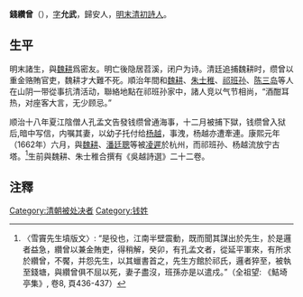 '''錢纘曾'''（{{bd|？||1662年||catIdx=Q錢}}），[[表字|字]]'''允武'''，歸安人，[[明末|明末]][[清初|清初]][[詩人|詩人]]。

== 生平 ==
明末諸生，與[[魏耕|魏耕]]爲密友。明亡後隐居苕溪，闭户为诗。清廷追捕魏耕时，缵曾以重金赂賄官吏，魏耕才大難不死。順治年間和[[魏耕|魏耕]]、[[朱士稚|朱士稚]]、[[祁班孙|祁班孙]]、[[陈三岛|陈三岛]]等人在山阴一带從事抗清活动，聯絡地點在祁班孙家中，諸人竞以气节相尚，“酒酣耳热，对座客大言，无少顾忌。”

顺治十八年夏江陰僧人孔孟文告發钱缵曾通海事，十二月被捕下獄，钱缵曾入狱后,暗中写信，内嘱其妻，以幼子托付给[[杨越|杨越]]，事洩，杨越亦遭牽連。康熙元年（1662年）六月，與[[魏耕|魏耕]]、[[潘廷聰|潘廷聰]]等被[[凌遲|凌遲]]於杭州，而祁班孙、杨越流放宁古塔。<ref>〈雪竇先生墳版文〉: “是役也，江南半壁震動，既而聞其謀出於先生，於是邏者益急，纘曾以兼金賄吏，得稍解，癸卯，有孔孟文者，從延平軍來，有所求於纘曾，不饜，并怨先生，以其蠟書首之，先生方館於祁氏，邏者猝至，被執至錢塘，與纘曾俱不屈以死，妻子盡沒，班孫亦是以遣戍。”（全祖望: 《鮚埼亭集》, 卷8, 頁436-437）</ref>生前與魏耕、朱士稚合撰有《吳越詩選》二十二卷。

==注釋==
<div class="references-small">
<references />
</div>

[[Category:清朝被处决者|Category:清朝被处决者]]
[[Category:钱姓|Category:钱姓]]